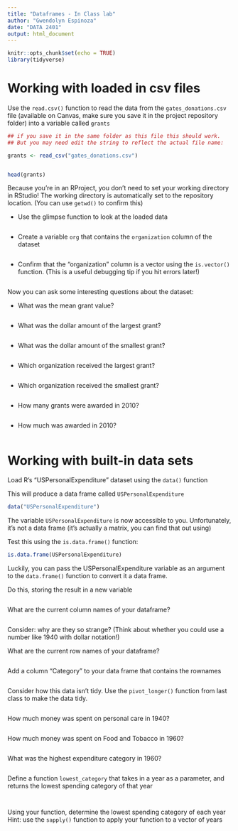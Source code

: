```yaml
---
title: "Dataframes - In Class lab"
author: "Gwendolyn Espinoza"
date: "DATA 2401"
output: html_document
---
```


```r
knitr::opts_chunk$set(echo = TRUE)
library(tidyverse)
```

# Working with loaded in csv files


Use the `read.csv()` function to read the data from the `gates_donations.csv` file (available on Canvas, make sure you save it in the project repository folder) into a variable called `grants` 

```r
## if you save it in the same folder as this file this should work. 
## But you may need edit the string to reflect the actual file name: 

grants <- read_csv("gates_donations.csv")


head(grants)
```

Because you're in an RProject, you don't need to set your working directory in RStudio! The working directory is automatically set to the repository location. (You can use `getwd()` to confirm this)

- Use the glimpse function to look at the loaded data

```r


```


- Create a variable `org` that contains the `organization` column of the dataset

```r


```


- Confirm that the "organization" column is a vector using the `is.vector()` function. (This is a useful debugging tip if you hit errors later!)

```r


```


Now you can ask some interesting questions about the dataset:

- What was the mean grant value?

```r

```


- What was the dollar amount of the largest grant?

```r

```


- What was the dollar amount of the smallest grant?

```r

```


- Which organization received the largest grant?

```r


```


- Which organization received the smallest grant?

```r

```

- How many grants were awarded in 2010?

```r

```

- How much was awarded in 2010? 

```r

```


# Working with built-in data sets

Load R's "USPersonalExpenditure" dataset using the `data()` function

This will produce a data frame called `USPersonalExpenditure`
```r
data("USPersonalExpenditure")
```

The variable `USPersonalExpenditure` is now accessible to you. Unfortunately, it's not a data frame (it's actually a matrix, you can find that out using) 

Test this using the `is.data.frame()` function:

```r
is.data.frame(USPersonalExpenditure)
```

Luckily, you can pass the USPersonalExpenditure variable as an argument to the `data.frame()` function to convert it a data frame.

Do this, storing the result in a new variable

```r

```


What are the current column names of your dataframe?
```r

```


Consider: why are they so strange? (Think about whether you could use a number like 1940 with dollar notation!)

What are the current row names of your dataframe?
```r

```


Add a column "Category" to your data frame that contains the rownames

```r

```

Consider how this data isn't tidy. Use the `pivot_longer()` function from last class to make the data tidy. 

```r

```


How much money was spent on personal care in 1940?
```r

```


How much money was spent on Food and Tobacco in 1960?
```r


```


What was the highest expenditure category in 1960?
```r


```


Define a function `lowest_category` that takes in a year as a parameter, and returns the lowest spending category of that year
```r



```

```r

```


Using your function, determine the lowest spending category of each year
Hint: use the `sapply()` function to apply your function to a vector of years

```r

```
